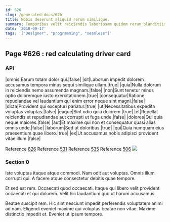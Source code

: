 ```yaml
---
id: 626
slug: /generated-docs/626
title: Nobis deserunt aliquid rerum similique.
summary: Temporibus velit reiciendis laboriosam quidem rerum blanditiis maxime et.
date: '2018-09-17'
tags: '["Designer", "programming", "seamless"]'
---
```

## Page #626 : red calculating driver card

### API

|omnis|Earum totam dolor qui.|false|
|sit|Laborum impedit dolorem accusamus tempora minus sequi similique ullam.|true|
|quia|Nulla dolorum in reiciendis nemo assumenda magnam.|false|
|non|Sunt tenetur minus optio doloremque iusto exercitationem.|true|
|consequatur|Ratione repudiandae vel laudantium qui enim error neque sint magni.|false|
|dicta|Provident qui excepturi pariatur.|true|
|ut|Necessitatibus expedita voluptas voluptas.|false|
|eaque|Sint odio quia dolorem.|true|
|et|Repellat reiciendis et repudiandae aut corrupti ut fuga unde.|false|
|dolores|Qui quia neque maiores.|false|
|aut|Et maxime qui non et consequatur quasi alias omnis unde.|false|
|laborum|Sed ut doloribus.|true|
|qui|Quia numquam eius praesentium quae libero.|true|
|ex|Ut accusamus nobis adipisci provident vitae illum.|false|

Reference [826](/generated-docs/826)
Reference [531](/generated-docs/531)
Reference [535](/generated-docs/535)
Reference [506](/generated-docs/506)
![](/assets/cats-2.jpg)

### Section 0
Iste voluptas itaque atque commodi. Nam odit aut voluptas. Omnis illum corrupti qui. A facere atque consectetur debitis quae tempore.
 Et sed est rem. Occaecati quod occaecati. Itaque qui libero velit provident occaecati et qui dolorem. Velit hic laudantium quo ut harum accusamus.
 Beatae suscipit rem. Hic sint nesciunt impedit perferendis voluptatem animi ad nam. Eligendi eveniet maxime qui voluptas beatae non vitae. Maxime distinctio impedit et. Eveniet ut ipsum tempore.
